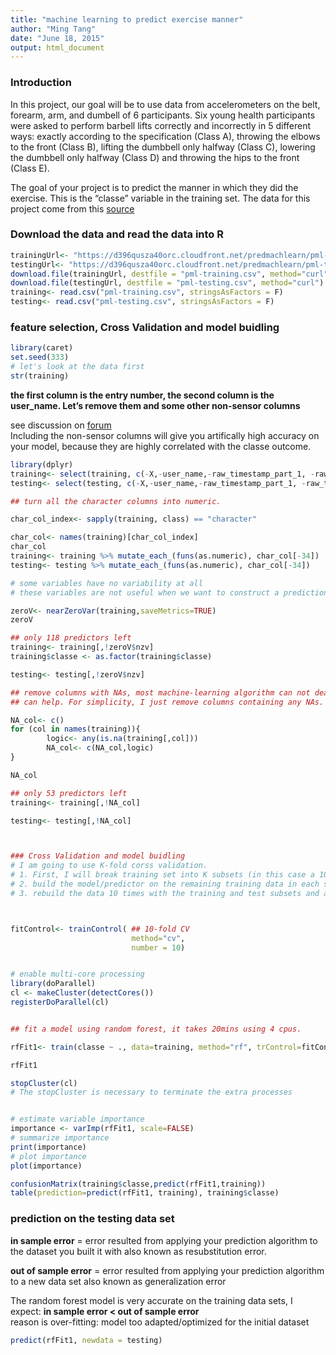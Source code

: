 ```yaml
---
title: "machine learning to predict exercise manner"
author: "Ming Tang"
date: "June 18, 2015"
output: html_document
---
```

### Introduction 
In this project, our goal will be to use data from accelerometers on the belt, forearm, arm, and dumbell of 6 participants. Six young health participants were asked to perform barbell lifts correctly and incorrectly in 5 different ways: exactly according to the specification (Class A), throwing the elbows to the front (Class B), lifting the dumbbell only halfway (Class C), lowering the dumbbell only halfway (Class D) and throwing the hips to the front (Class E).  

The goal of your project is to predict the manner in which they did the exercise. This is the "classe" variable in the training set. The data for this project come from this [source](http://groupware.les.inf.puc-rio.br/har)

### Download the data and read the data into R

```r
trainingUrl<- "https://d396qusza40orc.cloudfront.net/predmachlearn/pml-training.csv"
testingUrl<- "https://d396qusza40orc.cloudfront.net/predmachlearn/pml-testing.csv"
download.file(trainingUrl, destfile = "pml-training.csv", method="curl")
download.file(testingUrl, destfile = "pml-testing.csv", method="curl")
training<- read.csv("pml-training.csv", stringsAsFactors = F)
testing<- read.csv("pml-testing.csv", stringsAsFactors = F)
```

### feature selection, Cross Validation and model buidling 

```r
library(caret)
set.seed(333)
# let's look at the data first
str(training)
```

**the first column is the entry number, the second column is the user_name. Let's remove them and some other non-sensor columns**  

see discussion on [forum](https://class.coursera.org/predmachlearn-015/forum/thread?thread_id=41)  
Including the non-sensor columns will give you artifically high accuracy on your model, because they are highly correlated with the classe outcome.

```r
library(dplyr)
training<- select(training, c(-X,-user_name,-raw_timestamp_part_1, -raw_timestamp_part_2, -cvtd_timestamp, -new_window, -num_window))
testing<- select(testing, c(-X,-user_name,-raw_timestamp_part_1, -raw_timestamp_part_2, -cvtd_timestamp, -new_window, -num_window))

## turn all the character columns into numeric.

char_col_index<- sapply(training, class) == "character"

char_col<- names(training)[char_col_index]
char_col
training<- training %>% mutate_each_(funs(as.numeric), char_col[-34])
testing<- testing %>% mutate_each_(funs(as.numeric), char_col[-34])

# some variables have no variability at all 
# these variables are not useful when we want to construct a prediction modewhen the predictor nzv=TRUE, exclude it in the model 

zeroV<- nearZeroVar(training,saveMetrics=TRUE)
zeroV

## only 118 predictors left
training<- training[,!zeroV$nzv]
training$classe <- as.factor(training$classe)

testing<- testing[,!zeroV$nzv]

## remove columns with NAs, most machine-learning algorithm can not deal with NAs, although imputation
## can help. For simplicity, I just remove columns containing any NAs.

NA_col<- c()
for (col in names(training)){
        logic<- any(is.na(training[,col]))
        NA_col<- c(NA_col,logic)
}

NA_col 

## only 53 predictors left
training<- training[,!NA_col]

testing<- testing[,!NA_col]



### Cross Validation and model buidling 
# I am going to use K-fold corss validation. 
# 1. First, I will break training set into K subsets (in this case a 10-fold cross validation)  
# 2. build the model/predictor on the remaining training data in each subset and applied to the test subset
# 3. rebuild the data 10 times with the training and test subsets and average the findings



fitControl<- trainControl( ## 10-fold CV
                           method="cv",
                           number = 10)


# enable multi-core processing
library(doParallel)
cl <- makeCluster(detectCores())
registerDoParallel(cl)


## fit a model using random forest, it takes 20mins using 4 cpus.

rfFit1<- train(classe ~ ., data=training, method="rf", trControl=fitControl, verbose = FALSE)

rfFit1

stopCluster(cl)
# The stopCluster is necessary to terminate the extra processes


# estimate variable importance
importance <- varImp(rfFit1, scale=FALSE)
# summarize importance
print(importance)
# plot importance
plot(importance)

confusionMatrix(training$classe,predict(rfFit1,training))
table(prediction=predict(rfFit1, training), training$classe)
```

### prediction on the testing data set

**in sample error** = error resulted from applying your prediction algorithm to the dataset you built it with also known as resubstitution error.  

**out of sample error** = error resulted from applying your prediction algorithm to a new data set
also known as generalization error  

The random forest model is very accurate on the training data sets, I expect: 
**in sample error < out of sample error**  
reason is over-fitting: model too adapted/optimized for the initial dataset

```r
predict(rfFit1, newdata = testing)
```



